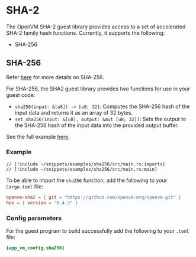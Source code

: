 # SHA-2

The OpenVM SHA-2 guest library provides access to a set of accelerated SHA-2 family hash functions. Currently, it supports the following:

- SHA-256

## SHA-256

Refer [here](https://nvlpubs.nist.gov/nistpubs/FIPS/NIST.FIPS.180-4.pdf) for more details on SHA-256.

For SHA-256, the SHA2 guest library provides two functions for use in your guest code:

- `sha256(input: &[u8]) -> [u8; 32]`: Computes the SHA-256 hash of the input data and returns it as an array of 32 bytes.
- `set_sha256(input: &[u8], output: &mut [u8; 32])`: Sets the output to the SHA-256 hash of the input data into the provided output buffer.

See the full example [here](https://github.com/openvm-org/openvm/blob/main/examples/sha256/src/main.rs).

### Example

```rust,no_run,noplayground
// [!include ~/snippets/examples/sha256/src/main.rs:imports]
// [!include ~/snippets/examples/sha256/src/main.rs:main]
```

To be able to import the `sha256` function, add the following to your `Cargo.toml` file:

```toml
openvm-sha2 = { git = "https://github.com/openvm-org/openvm.git" }
hex = { version = "0.4.3" }
```

### Config parameters

For the guest program to build successfully add the following to your `.toml` file:

```toml
[app_vm_config.sha256]